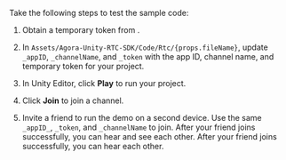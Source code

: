 <PlatformWrapper platform="unity">

Take the following steps to test the sample code:

1. Obtain a temporary token from <Vg k="CONSOLE" />.

1. In <code>Assets/Agora-Unity-RTC-SDK/Code/Rtc/{props.fileName}</code>, update `_appID`, `_channelName`, and `_token` with the app ID, channel name, and temporary token for your project.

1. In Unity Editor, click **Play** to run your project. 

1. Click **Join** to join a channel.

1. Invite a friend to run the demo <Vpl k="CLIENT" /> on a second device. Use the same `_appID_`, `_token`, and `_channelName` to join. 
    <ProductWrapper notAllowed="voice-calling">
    After your friend joins successfully, you can hear and see each other.
    </ProductWrapper>
    <ProductWrapper product="voice-calling">
    After your friend joins successfully, you can hear each other.
    </ProductWrapper>
</PlatformWrapper>
